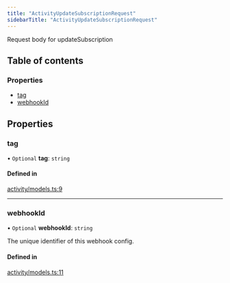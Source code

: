```yaml
---
title: "ActivityUpdateSubscriptionRequest"
sidebarTitle: "ActivityUpdateSubscriptionRequest"
---
```


Request body for updateSubscription

## Table of contents

### Properties

- [tag](/xdks/typescript/reference/interfaces/ActivityUpdateSubscriptionRequest#tag)
- [webhookId](/xdks/typescript/reference/interfaces/ActivityUpdateSubscriptionRequest#webhookid)

## Properties

### tag

• `Optional` **tag**: `string`

#### Defined in

[activity/models.ts:9](https://github.com/xdevplatform/xdk/blob/298ca9350d035e40e7c8ee0753c50052819a41e2/xdk/typescript/src/activity/models.ts#L9)

___

### webhookId

• `Optional` **webhookId**: `string`

The unique identifier of this webhook config.

#### Defined in

[activity/models.ts:11](https://github.com/xdevplatform/xdk/blob/298ca9350d035e40e7c8ee0753c50052819a41e2/xdk/typescript/src/activity/models.ts#L11)
